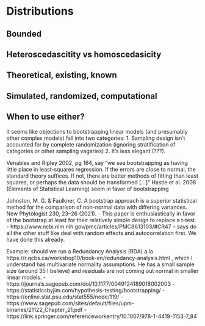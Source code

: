 # Distributions

## Bounded

## Heteroscedascitity vs homoscedasicity

## Theoretical, existing, known

## Simulated, randomized, computational

## When to use either?
It seems like objections to bootstrapping linear models (and presumably other complex models) fall into two categories: 1. Sampling design isn’t accounted for by complete randomization (ignoring stratification of categories or other sampling vagaries) 2. It’s less elegant (???).

Venables and Ripley 2002, pg 164, say “we see bootstrapping as having little place in least-squares regression.  If the errors are close to normal, the standard theory suffices.  If not, there are better methods of fitting than least squares, or perhaps the data should be transformed […]”  Hastie et al. 2008 (Elements of Statistical Learning) seem in favor of bootstrapping

Johnston, M. G. & Faulkner, C. A bootstrap approach is a superior statistical method for the comparison of non-normal data with differing variances. New Phytologist 230, 23–26 (2021).
-	This paper is enthusiastically in favor of the bootstrap at least for their relatively simple design to replace a t-test.
-	https://www.ncbi.nlm.nih.gov/pmc/articles/PMC8613103/#CR47 – says do all the other stuff like deal with random effects and autocorrelation first.  We have done this already.


Example: should we run a Redundancy Analysis (RDA) a la https://r.qcbs.ca/workshop10/book-en/redundancy-analysis.html , which I understand has multivariate normality assumptions.  He has a small sample size (around 35 I believe) and residuals are not coming out normal in smaller linear models.
-	https://journals.sagepub.com/doi/10.1177/0049124189018002003
-	https://statisticsbyjim.com/hypothesis-testing/bootstrapping/ 
-	https://online.stat.psu.edu/stat555/node/119/ 
-	https://www.sagepub.com/sites/default/files/upm-binaries/21122_Chapter_21.pdf
-	https://link.springer.com/referenceworkentry/10.1007/978-1-4419-1153-7_84 

